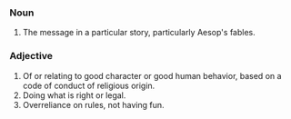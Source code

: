 ===Noun===

#The message in a particular story, particularly Aesop's fables.

===Adjective=== 

# Of or relating to good character or good human behavior, based on a code of conduct of religious origin.
# Doing what is right or legal.
# Overreliance on rules, not having fun.